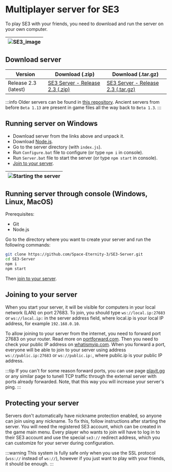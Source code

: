 
# Multiplayer server for SE3

To play SE3 with your friends, you need to download and run the server on your own computer.

| ![SE3_image](../../static/img/pages/server.png) |
| ----------------------------------------------- |

## Download server

| Version  | Download (.zip)  | Download (.tar.gz)  |
|---|---|---|
| Release 2.3 (latest) | <a href="https://github.com/Space-Eternity-3/SE3-Server/archive/refs/heads/Release-2.3.zip">SE3 Server - Release 2.3 (.zip)</a> | <a href="https://github.com/Space-Eternity-3/SE3-Server/archive/refs/heads/Release-2.3.tar.gz">SE3 Server - Release 2.3 (.tar.gz)</a> |

:::info
Older servers can be found in [this repository](https://github.com/Space-Eternity-3/SE3-Server/).
Ancient servers from before `Beta 1.13` are present in game files all the way back to `Beta 1.3`.
:::

## Running server on Windows

-   Download server from the links above and unpack it.
-   Download [Node.js](https://nodejs.org/en/download/).
-   Go to the server directory (with `index.js`).
-   Run `Configure.bat` file to configure (or type `npm i` in console).
-   Run `Server.bat` file to start the server (or type `npm start` in console).
-   [Join to your server](#joining-to-your-server).

| ![Starting the server](/img/pages/running-the-server-windows.gif) |
| --- |

## Running server through console (Windows, Linux, MacOS)

Prerequisites:

-   Git
-   Node.js

Go to the directory where you want to create your server and run the following commands:

```bash
git clone https://github.com/Space-Eternity-3/SE3-Server.git
cd SE3-Server
npm i
npm start
```

Then [join to your server](#joining-to-your-server).

## Joining to your server

When you start your server, it will be visible for computers in your local network (LAN) on port 27683. To join, you should type `ws://local.ip:27683` or `ws://local.ip:` in the
server address field, where local.ip is your local IP address, for example `192.168.0.10`. 

To allow joining to your server from the internet, you need to forward port 27683 on your router. Read more on [portforward.com](https://portforward.com).
Then you need to check your public IP address on [whatismyip.com](https://whatismyip.com). When you forward a port, everyone will be able to join to your
server using address `ws://public.ip:27683` or `ws://public.ip:`, where public.ip is your public IP address.

:::tip
If you can't for some reason forward ports, you can use page [playit.gg](https://playit.gg) or any similar page to tunell TCP traffic through the external server with ports already forwarded.
Note, that this way you will increase your server's ping.
:::

## Protecting your server

Servers don't automatically have nickname protection enabled, so anyone can join using any nickname.
To fix this, follow instructions after starting the server.
You will need the registered SE3 account, which can be created in the game main menu.
Every player who wants to join will have to log in to their SE3 account and use the special `se3://` redirect address, which you
can customize for your server during configuration.

:::warning
This system is fully safe only when you use the SSL protocol (`wss://` instead of `ws://`), however if you
just want to play with your friends, it should be enough.
:::
